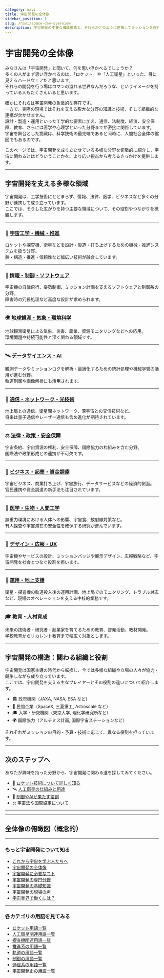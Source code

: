 ```yaml
---
category: navi
title: 宇宙開発の全体像
sidebar_position: 1
slug: /navi/space-dev-overview
description: 宇宙開発の主要な構成要素と、それらがどのように連携してミッションを遂行するかの全体像を解説します。
---
```



<Head>
  <script type="application/ld+json">
    {`{
      "@context": "https://schema.org",
      "@type": "DefinedTerm",
      "name": "宇宙開発の全体像",
      "inDefinedTermSet": "https://www.space-portal.org",
      "termCode": "overview",
      "description": "宇宙開発の主要な構成要素と、それらがどのように連携してミッションを遂行するかの全体像を解説します。",
      "url": "https://www.space-portal.org/docs/navi/overview"
    }`}
  </script>
</Head>

# 宇宙開発の全体像  
みなさんは「宇宙開発」と聞いて、何を思い浮かべるでしょうか？  
多くの人がまず思い浮かべるのは、「ロケット」や「人工衛星」といった、目に見えるハードウェアだと思います。  
それらの開発を行う場はロマンの溢れる世界なんだろうな、というイメージを持っている人もたくさんいると思います。  

確かにそれらは宇宙開発の象徴的な存在です。  
一方で、実際の現場ではそれを支える膨大な分野の知識と技術、そして組織的な連携が欠かせません。  
設計・製造・運用といった工学的な要素に加え、通信、法制度、経済、安全保障、教育、さらには医学や心理学といった分野までが密接に関係しています。  
宇宙を舞台とした挑戦は、科学技術の最先端であると同時に、人間社会全体の縮図でもあるのです。  

このページでは、宇宙開発を成り立たせている多様な分野を俯瞰的に紹介し、宇宙に関わるとはどういうことかを、より広い視点から考えるきっかけを提供します。  

---

## 宇宙開発を支える多様な領域

宇宙開発は、工学技術にとどまらず、情報、法律、医学、ビジネスなど多くの分野が連携して成り立っています。  
ここでは、そうした広がりを持つ主要な領域について、その役割やつながりを概観します。  

---

### 🚀 [宇宙工学・機械・推進](/docs/navi/space-dev-overview/space-engineering)  
ロケットや探査機、衛星などを設計・製造・打ち上げするための機械・推進システムを扱う分野。  
熱・構造・推進・信頼性など幅広い技術が融合しています。  

---

### 🧠 [情報・制御・ソフトウェア](/docs/navi/space-dev-overview/control-software)  
宇宙機の自律飛行、姿勢制御、ミッション計画を支えるソフトウェアと制御系の分野。  
障害時の冗長処理など高度な設計が求められます。  

---

### 🌍 [地球観測・気象・環境科学](/docs/navi/space-dev-overview/earth-observation)  
地球観測衛星による気象、災害、農業、資源モニタリングなどへの応用。  
環境問題や持続可能性と深く関わる領域です。  

---

### 🛰 [データサイエンス・AI](/docs/navi/space-dev-overview/data-science-ai)  
観測データやミッションログを解析・最適化するための統計処理や機械学習の活用が進む分野。  
軌道制御や画像解析にも活用されます。  

---

### 📡 [通信・ネットワーク・光技術](/docs/navi/space-dev-overview/space-communication)   
地上局との通信、衛星間ネットワーク、深宇宙との交信技術など。  
将来は量子通信やレーザー通信も含め進化が期待されています。  

---

### ⚖ [法律・政策・安全保障](/docs/navi/space-dev-overview/space-law-policy)  
宇宙条約、宇宙資源の権利、安全保障、国際協力の枠組みを含む分野。  
国際法や政策形成との連携が不可欠です。  

---

### 💼 [ビジネス・起業・資金調達](/docs/navi/space-dev-overview/space-business)  
宇宙ビジネス、商業打ち上げ、宇宙旅行、データサービスなどの経済的側面。  
官民連携や資金調達の新手法も注目されています。  

---

### 🧪 [医学・生物・人間工学](/docs/navi/space-dev-overview/space-medicine)  
無重力環境における人体への影響、宇宙食、放射線対策など。  
有人探査や宇宙滞在の安全性を確保する研究が進んでいます。  

---

### 🎨 [デザイン・広報・UX](/docs/navi/space-dev-overview/space-design)  
宇宙機やサービスの設計、ミッションバッジや展示デザイン、広報戦略など、宇宙開発を社会とつなぐ役割を担います。  

---

### 🧭 [運用・地上支援](/docs/navi/space-dev-overview/mission-operations)  
衛星・探査機の軌道投入後の運用計画、地上局でのモニタリング、トラブル対応など、現場のオペレーションを支える中核的業務です。  

---

### 🎓 [教育・人材育成](/docs/navi/space-dev-overview/space-education)  
未来の技術者・研究者・起業家を育てるための教育、啓発活動、教材開発。  
学校教育からリカレント教育まで幅広く対象とします。  

---

## 宇宙開発の構造：関わる組織と役割

宇宙開発は国家主導の時代から転換し、今では多様な組織や立場の人々が協力・競争しながら成り立っています。  
ここでは、宇宙開発を支える主なプレイヤーとその役割の違いについて紹介します。  

- 🏛 政府機関（JAXA, NASA, ESA など）
- 🏢 民間企業（SpaceX, 三菱重工, Astroscale など）
- 🎓 大学・研究機関（東京大学, 理化学研究所など）
- 🌍 国際協力（アルテミス計画, 国際宇宙ステーションなど）

それぞれがミッションの目的・予算・技術に応じて、異なる役割を担っています。  

---

## 次のステップへ

あなたが興味を持った分野から、宇宙開発に関わる道を探してみてください。  

- 🚀 [ロケット技術について詳しく知る](/docs/navi/space-dev-overview)
- 🛰 [人工衛星の仕組みと用途](/docs/navi/space-dev-overview)
- 🧠 [制御やAIが果たす役割](/docs/navi/space-dev-overview)
- ⚖ [宇宙法や国際協定について](/docs/navi/space-dev-overview)

---


---

## 全体像の俯瞰図（概念的）

---

### もっと宇宙開発について知る
- [これから宇宙を学ぶ人たちへ](/docs/navi/intro-to-space-dev)
- [宇宙開発の全体像](/docs/navi/space-dev-overview)
- [宇宙開発に必要なコト](/docs/navi/what-is-needed)
- [宇宙開発の専門分野](/docs/navi/region-of-expertise)
- [宇宙開発の基礎知識](/docs/navi/basic-knowledge)
- [宇宙開発の現場の声](/docs/navi/voice-of-frontline)
- [宇宙業界で働くには？](/docs/navi/how-to-work)

---

### 各カテゴリの用語を見てみる
- [ロケット用語一覧](/docs/category/rocket)
- [人工衛星関連用語一覧](/docs/category/satellite)
- [探査機関連用語一覧](/docs/category/explorer)
- [推進系の用語一覧](/docs/category/rocket)
- [軌道の用語一覧](/docs/category/orbit)
- [制御の用語一覧](/docs/category/control)
- [通信系の用語一覧](/docs/category/communication)
- [宇宙開発史の用語一覧](/docs/category/history)